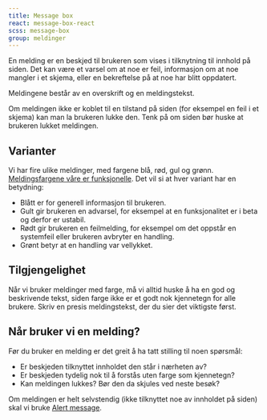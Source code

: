 ```yaml
---
title: Message box
react: message-box-react
scss: message-box
group: meldinger
---
```



<Ingress>
    En melding er en beskjed til brukeren som vises i tilknytning til innhold på siden. Det kan være et varsel om at noe
    er feil, informasjon om at noe mangler i et skjema, eller en bekreftelse på at noe har blitt oppdatert.
</Ingress>
<ComponentExample
    component={MessageBoxExample}
    knobs={{
        boolProps: ["Full bredde", "Avvisbar"],
        choiceProps: [
            {
                name: "Type",
                values: ["Infomelding", "Suksessmelding", "Advarselsmelding", "Feilmelding"],
                defaultValue: 0,
            },
        ],
    }}
    codeExample={messageBoxExampleCode}
/>

Meldingene består av en overskrift og en meldingstekst.

Om meldingen ikke er koblet til en tilstand på siden (for eksempel en feil i et skjema) kan man la brukeren lukke den. Tenk på om siden bør huske at brukeren lukket meldingen.

## Varianter

Vi har fire ulike meldinger, med fargene blå, rød, gul og grønn. [Meldingsfargene våre er funksjonelle](/profil/farger#meldingsfargene). Det vil si at hver variant har en betydning:

-   Blått er for generell informasjon til brukeren.
-   Gult gir brukeren en advarsel, for eksempel at en funksjonalitet er i beta og derfor er ustabil.
-   Rødt gir brukeren en feilmelding, for eksempel om det oppstår en systemfeil eller brukeren avbryter en handling.
-   Grønt betyr at en handling var vellykket.

## Tilgjengelighet

Når vi bruker meldinger med farge, må vi alltid huske å ha en god og beskrivende tekst, siden farge ikke er et godt nok kjennetegn for alle brukere. Skriv en presis meldingstekst, der du sier det viktigste først.

## Når bruker vi en melding?

Før du bruker en melding er det greit å ha tatt stilling til noen spørsmål:

-   Er beskjeden tilknyttet innholdet den står i nærheten av?
-   Er beskjeden tydelig nok til å forstås uten farge som kjennetegn?
-   Kan meldingen lukkes? Bør den da skjules ved neste besøk?

Om meldingen er helt selvstendig (ikke tilknyttet noe av innholdet på siden) skal vi bruke [Alert message](/komponenter/alertmessage).

<Grid>
    <DoDontExample
        type="do"
        description="Vis meldingen i kontekst av innholdet"
        image="/assets/do-donts/alert-message-dont-1.png"
    />
</Grid>
